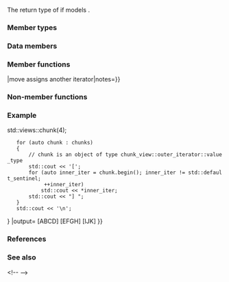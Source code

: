 {{cpp/ranges/chunk_view/title|''inner-iterator''}}
{{cpp/ranges/chunk_view/navbar}}

{{ddcl|since=c++23|notes={{mark expos}}|
class /*inner-iterator*/
}}

The return type of {{rlpt|outer_iterator/value_type#begin|chunk_view::''outer-iterator''::value_type::begin}} if {{tt|V}} models {{lconcept|input_range}}.

===Member types===
{{dsc begin}}
{{dsc hitem|Member type|Definition}}
{{dsc|{{tt|iterator_concept}}|{{c|std::input_iterator_tag}}}}
{{dsc|{{tt|difference_type}}|{{c|ranges::range_difference_t&lt;V&gt;}}}}
{{dsc|{{tt|value_type}}|{{c|ranges::range_value_t&lt;V&gt;}}}}
{{dsc end}}

===Data members===
{{dsc begin}}
{{dsc hitem|Member object|Definition}}
{{dsc expos mem obj|parent_|private=yes|A pointer to the "parent object" of type {{c|ranges::chunk_view*}}.}}
{{dsc end}}

===Member functions===
{{dsc begin}}
{{dsc mem ctor|cpp/ranges/chunk_view/inner_iterator/inner_iterator|constructs an iterator|notes={{mark c++23}}}}
{{dsc mem fun|cpp/ranges/chunk_view/inner_iterator/operator{{=}}|move assigns another iterator|notes={{mark c++23}}}}
{{dsc mem fun|cpp/ranges/chunk_view/inner_iterator/base|returns an iterator to the current element|notes={{mark c++23}}}}
{{dsc mem fun|cpp/ranges/chunk_view/inner_iterator/operator*|accesses the element|notes={{mark c++23}}}}
{{dsc mem fun|cpp/ranges/chunk_view/inner_iterator/operator_inc|title=operator++|increments the iterator|notes={{mark c++23}}}}
{{dsc end}}

===Non-member functions===
{{dsc begin}}
{{dsc fun|cpp/ranges/chunk_view/inner_iterator/operator_cmp|title=operator==|compares the iterator with {{lt|cpp/iterator/default_sentinel_t|default sentinel}}|notes={{mark c++23}}}}
{{dsc fun|cpp/ranges/chunk_view/inner_iterator/operator-|title=operator-|calculates the remained number of elements|notes={{mark c++23}}}}
{{dsc fun|cpp/ranges/chunk_view/inner_iterator/iter_move|casts the result of dereferencing the underlying iterator to its associated rvalue reference type|notes={{mark c++23}}}}
{{dsc fun|cpp/ranges/chunk_view/inner_iterator/iter_swap|swaps the objects pointed to by two underlying iterators|notes={{mark c++23}}}}
{{dsc end}}

===Example===
{{example
|code=
#include &lt;iostream&gt;
#include &lt;iterator&gt;
#include &lt;ranges&gt;
#include &lt;sstream&gt;

int main()
{
    auto letters = std::istringstream{"ABCDEFGHIJK"};

    auto chunks = std::ranges::istream_view&lt;char&gt;(letters)
                {{!}} std::views::chunk(4);

    for (auto chunk : chunks)
    {
        // chunk is an object of type chunk_view::outer_iterator::value_type
        std::cout &lt;&lt; '[';
        for (auto inner_iter = chunk.begin(); inner_iter != std::default_sentinel;
             ++inner_iter)
            std::cout &lt;&lt; *inner_iter;
        std::cout &lt;&lt; "] ";
    }
    std::cout &lt;&lt; '\n';
}
|output=
[ABCD] [EFGH] [IJK]
}}

===References===
{{ref std c++23}}
{{ref std|title=Class chunk_view::''inner-iterator''|id=range.chunk.inner.iter|section=26.7.28.5}}
{{ref std end}}

===See also===
{{dsc begin}}&lt;!--
{{dsc inc|cpp/ranges/chunk_view/dsc outer_iterator}}
{{dsc inc|cpp/ranges/chunk_view/dsc iterator}}--&gt;
{{dsc end}}

{{langlinks|de|es|ja|ru|zh}}